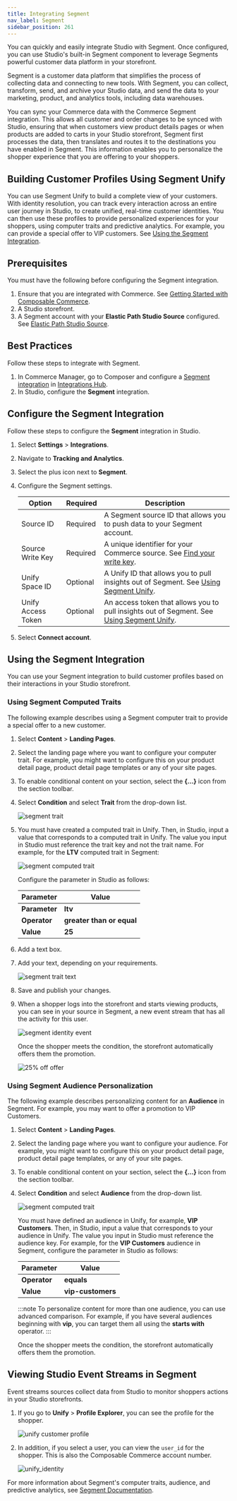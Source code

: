 ```yaml
---
title: Integrating Segment
nav_label: Segment
sidebar_position: 261
---
```


You can quickly and easily integrate Studio with Segment. Once configured, you can use Studio's built-in Segment component to leverage Segments powerful customer data platform in your storefront.

Segment is a customer data platform that simplifies the process of collecting data and connecting to new tools. With Segment, you can collect, transform, send, and archive your Studio data, and send the data to your marketing, product, and analytics tools, including data warehouses.

You can sync your Commerce data with the Commerce Segment integration. This allows all customer and order changes to be synced with Studio, ensuring that when customers view product details pages or when products are added to carts in your Studio storefront, Segment first processes the data, then translates and routes it to the destinations you have enabled in Segment. This information enables you to personalize the shopper experience that you are offering to your shoppers.

## Building Customer Profiles Using Segment Unify

You can use Segment Unify to build a complete view of your customers. With identity resolution, you can track every interaction across an entire user journey in Studio, to create unified, real-time customer identities. You can then use these profiles to provide personalized experiences for your shoppers, using computer traits and predictive analytics. For example, you can provide a special offer to VIP customers. See [Using the Segment Integration](#using-the-segment-integration).

## Prerequisites

You must have the following before configuring the Segment integration.

1. Ensure that you are integrated with Commerce. See [Getting Started with Composable Commerce](/docs/studio/getting-started-with-epcc).
2. A Studio storefront.
3. A Segment account with your **Elastic Path Studio Source** configured. See [Elastic Path Studio Source](https://segment.com/docs/connections/sources/catalog/cloud-apps/elastic-path-cx-studio/).

## Best Practices

Follow these steps to integrate with Segment.

1. In Commerce Manager, go to Composer and configure a [Segment integration](/docs/composer/integration-hub/customer-management/segment) in [Integrations Hub](/docs/composer/integration-hub/integrations-hub).
2. In Studio, configure the **Segment** integration.

## Configure the Segment Integration

Follow these steps to configure the **Segment** integration in Studio.

1. Select **Settings** > **Integrations**.
2. Navigate to **Tracking and Analytics**.
3. Select the plus icon next to **Segment**.
4. Configure the Segment settings.

   | Option             | Required | Description                                                                                                                                               | 
    |--------------------|----------|-----------------------------------------------------------------------------------------------------------------------------------------------------------|
   | Source ID          | Required | A Segment source ID that allows you to push data to your Segment account.                                                                                 |
   | Source Write Key   | Required | A unique identifier for your Commerce source. See [Find your write key](https://segment.com/docs/getting-started/02-simple-install/#find-your-write-key). |
   | Unify Space ID     | Optional | A Unify ID that allows you to pull insights out of Segment. See [Using Segment Unify](#using-segment-unify).                                              |
   | Unify Access Token | Optional | An access token that allows you to pull insights out of Segment. See [Using Segment Unify](#using-segment-unify).                                              |                                                                               |

5. Select **Connect account**.

## Using the Segment Integration

You can use your Segment integration to build customer profiles based on their interactions in your Studio storefront.

### Using Segment Computed Traits

The following example describes using a Segment computer trait to provide a special offer to a new customer.

1. Select **Content** > **Landing Pages**.
2. Select the landing page where you want to configure your computer trait. For example, you might want to configure this on your product detail page, product detail page templates or any of your site pages.
3. To enable conditional content on your section, select the **{...}** icon from the section toolbar.
4. Select **Condition** and select **Trait** from the drop-down list.

   ![segment trait](/assets/segment_trait.png)
5. You must have created a computed trait in Unify. Then, in Studio, input a value that corresponds to  a computed trait in Unify. The value you input in Studio must reference the trait key and not the trait name. For example, for the **LTV** computed trait in Segment:

   ![segment computed trait](/assets/segment_computed_trait.png)

   Configure the parameter in Studio as follows:

   | Parameter     | Value                     |
   |---------------|---------------------------|
   | **Parameter** | **ltv**                   |
   | **Operator**  | **greater than or equal** |
   | **Value**     | **25**                    |
6. Add a text box.
7. Add your text, depending on your requirements.

   ![segment trait text](/assets/segment_text.png)
8. Save and publish your changes.
9. When a shopper logs into the storefront and starts viewing products, you can see in your source in Segment, a new event stream that has all the activity for this user.

   ![segment identity event](/assets/segment_identity_event.png)

   Once the shopper meets the condition, the storefront automatically offers them the promotion.

   ![25% off offer](/assets/segment_offer.png)

### Using Segment Audience Personalization

The following example describes personalizing content for an **Audience** in Segment. For example, you may want to offer a promotion to VIP Customers.

1. Select **Content** > **Landing Pages**.
2. Select the landing page where you want to configure your audience. For example, you might want to configure this on your product detail page, product detail page templates, or any of your site pages.
3. To enable conditional content on your section, select the **{...}** icon from the section toolbar.
4. Select **Condition** and select **Audience** from the drop-down list.

   ![segment computed trait](/assets/segment_audience.png)

   You must have defined an audience in Unify, for example, **VIP Customers**. Then, in Studio, input a value that corresponds to your audience in Unify. The value you input in Studio must reference the audience key. For example, for the **VIP Customers** audience in Segment, configure the parameter in Studio as follows:

   | Parameter            | Value             |
      |----------------------|-------------------|
   | **Operator**         | **equals**        |
   | **Value**            | **vip-customers** |

   :::note
   To personalize content for more than one audience, you can use advanced comparison. For example, if you have several audiences beginning with **vip**, you can target them all using the **starts with** operator.
   :::

   Once the shopper meets the condition, the storefront automatically offers them the promotion.

## Viewing Studio Event Streams in Segment

Event streams sources collect data from Studio to monitor shoppers actions in your Studio storefronts.

1. If you go to **Unify** > **Profile Explorer**, you can see the profile for the shopper.

   ![unify customer profile](/assets/unify_profile.png)
2. In addition, if you select a user, you can view the `user_id` for the shopper. This is also the Composable Commerce account number.

   ![unify_identity](/assets/unify_id.png)

For more information about Segment's computer traits, audience, and predictive analytics, see [Segment Documentation](https://segment.com/docs/).
